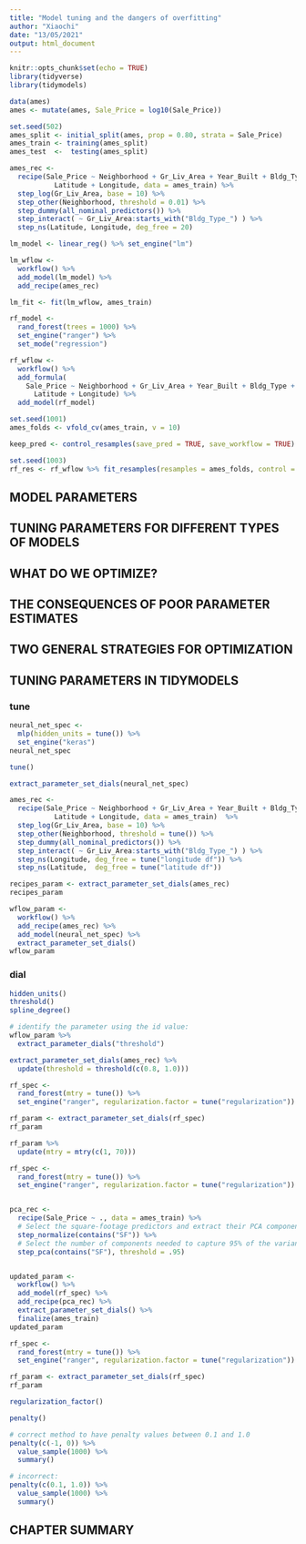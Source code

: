 ```yaml
---
title: "Model tuning and the dangers of overfitting"
author: "Xiaochi"
date: "13/05/2021"
output: html_document
---
```


```r
knitr::opts_chunk$set(echo = TRUE)
library(tidyverse)
library(tidymodels)

data(ames)
ames <- mutate(ames, Sale_Price = log10(Sale_Price))

set.seed(502)
ames_split <- initial_split(ames, prop = 0.80, strata = Sale_Price)
ames_train <- training(ames_split)
ames_test  <-  testing(ames_split)

ames_rec <- 
  recipe(Sale_Price ~ Neighborhood + Gr_Liv_Area + Year_Built + Bldg_Type + 
           Latitude + Longitude, data = ames_train) %>%
  step_log(Gr_Liv_Area, base = 10) %>% 
  step_other(Neighborhood, threshold = 0.01) %>% 
  step_dummy(all_nominal_predictors()) %>% 
  step_interact( ~ Gr_Liv_Area:starts_with("Bldg_Type_") ) %>% 
  step_ns(Latitude, Longitude, deg_free = 20)

lm_model <- linear_reg() %>% set_engine("lm")

lm_wflow <- 
  workflow() %>% 
  add_model(lm_model) %>% 
  add_recipe(ames_rec)

lm_fit <- fit(lm_wflow, ames_train)

rf_model <- 
  rand_forest(trees = 1000) %>% 
  set_engine("ranger") %>% 
  set_mode("regression")

rf_wflow <- 
  workflow() %>% 
  add_formula(
    Sale_Price ~ Neighborhood + Gr_Liv_Area + Year_Built + Bldg_Type + 
      Latitude + Longitude) %>% 
  add_model(rf_model) 

set.seed(1001)
ames_folds <- vfold_cv(ames_train, v = 10)

keep_pred <- control_resamples(save_pred = TRUE, save_workflow = TRUE)

set.seed(1003)
rf_res <- rf_wflow %>% fit_resamples(resamples = ames_folds, control = keep_pred)
```


## MODEL PARAMETERS



## TUNING PARAMETERS FOR DIFFERENT TYPES OF MODELS



## WHAT DO WE OPTIMIZE?



## THE CONSEQUENCES OF POOR PARAMETER ESTIMATES



## TWO GENERAL STRATEGIES FOR OPTIMIZATION




## TUNING PARAMETERS IN TIDYMODELS

### tune

```r
neural_net_spec <- 
  mlp(hidden_units = tune()) %>% 
  set_engine("keras")
neural_net_spec
```

```r
tune()
```


```r
extract_parameter_set_dials(neural_net_spec)
```




```r
ames_rec <- 
  recipe(Sale_Price ~ Neighborhood + Gr_Liv_Area + Year_Built + Bldg_Type + 
           Latitude + Longitude, data = ames_train)  %>%
  step_log(Gr_Liv_Area, base = 10) %>% 
  step_other(Neighborhood, threshold = tune()) %>% 
  step_dummy(all_nominal_predictors()) %>% 
  step_interact( ~ Gr_Liv_Area:starts_with("Bldg_Type_") ) %>% 
  step_ns(Longitude, deg_free = tune("longitude df")) %>% 
  step_ns(Latitude,  deg_free = tune("latitude df"))

recipes_param <- extract_parameter_set_dials(ames_rec)
recipes_param
```

```r
wflow_param <- 
  workflow() %>% 
  add_recipe(ames_rec) %>% 
  add_model(neural_net_spec) %>% 
  extract_parameter_set_dials()
wflow_param
```





### dial


```r
hidden_units()
threshold()
spline_degree()
```

```r
# identify the parameter using the id value:
wflow_param %>% 
  extract_parameter_dials("threshold")
```


```r
extract_parameter_set_dials(ames_rec) %>% 
  update(threshold = threshold(c(0.8, 1.0)))
```




```r
rf_spec <- 
  rand_forest(mtry = tune()) %>% 
  set_engine("ranger", regularization.factor = tune("regularization"))

rf_param <- extract_parameter_set_dials(rf_spec)
rf_param
```


```r
rf_param %>% 
  update(mtry = mtry(c(1, 70)))
```



```r
rf_spec <- 
  rand_forest(mtry = tune()) %>% 
  set_engine("ranger", regularization.factor = tune("regularization"))


pca_rec <- 
  recipe(Sale_Price ~ ., data = ames_train) %>% 
  # Select the square-footage predictors and extract their PCA components:
  step_normalize(contains("SF")) %>% 
  # Select the number of components needed to capture 95% of the variance in the predictors. 
  step_pca(contains("SF"), threshold = .95)


updated_param <- 
  workflow() %>% 
  add_model(rf_spec) %>% 
  add_recipe(pca_rec) %>% 
  extract_parameter_set_dials() %>% 
  finalize(ames_train)
updated_param
```


```r
rf_spec <- 
  rand_forest(mtry = tune()) %>% 
  set_engine("ranger", regularization.factor = tune("regularization"))

rf_param <- extract_parameter_set_dials(rf_spec)
rf_param

regularization_factor()
```


```r
penalty()
```

```r
# correct method to have penalty values between 0.1 and 1.0
penalty(c(-1, 0)) %>% 
  value_sample(1000) %>% 
  summary()

# incorrect:
penalty(c(0.1, 1.0)) %>% 
  value_sample(1000) %>% 
  summary()
```


## CHAPTER SUMMARY